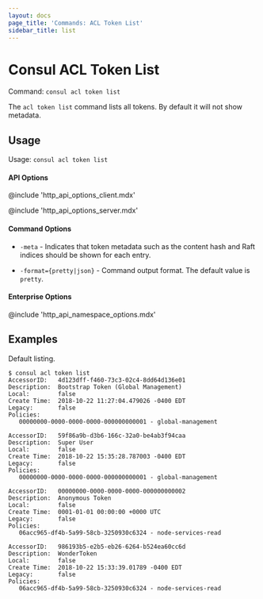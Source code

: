 ```yaml
---
layout: docs
page_title: 'Commands: ACL Token List'
sidebar_title: list
---
```


# Consul ACL Token List

Command: `consul acl token list`

The `acl token list` command lists all tokens. By default it will not show metadata.

## Usage

Usage: `consul acl token list`

#### API Options

@include 'http_api_options_client.mdx'

@include 'http_api_options_server.mdx'

#### Command Options

- `-meta` - Indicates that token metadata such as the content hash and
  Raft indices should be shown for each entry.

- `-format={pretty|json}` - Command output format. The default value is `pretty`.

#### Enterprise Options

@include 'http_api_namespace_options.mdx'

## Examples

Default listing.

```shell
$ consul acl token list
AccessorID:   4d123dff-f460-73c3-02c4-8dd64d136e01
Description:  Bootstrap Token (Global Management)
Local:        false
Create Time:  2018-10-22 11:27:04.479026 -0400 EDT
Legacy:       false
Policies:
   00000000-0000-0000-0000-000000000001 - global-management

AccessorID:   59f86a9b-d3b6-166c-32a0-be4ab3f94caa
Description:  Super User
Local:        false
Create Time:  2018-10-22 15:35:28.787003 -0400 EDT
Legacy:       false
Policies:
   00000000-0000-0000-0000-000000000001 - global-management

AccessorID:   00000000-0000-0000-0000-000000000002
Description:  Anonymous Token
Local:        false
Create Time:  0001-01-01 00:00:00 +0000 UTC
Legacy:       false
Policies:
   06acc965-df4b-5a99-58cb-3250930c6324 - node-services-read

AccessorID:   986193b5-e2b5-eb26-6264-b524ea60cc6d
Description:  WonderToken
Local:        false
Create Time:  2018-10-22 15:33:39.01789 -0400 EDT
Legacy:       false
Policies:
   06acc965-df4b-5a99-58cb-3250930c6324 - node-services-read
```
